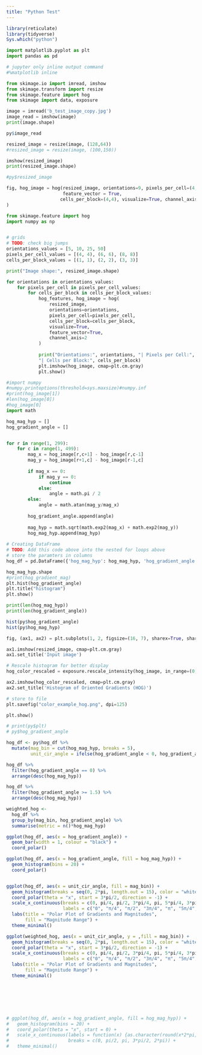 ```yaml
---
title: "Python Test"
---
```


```r
library(reticulate)
library(tidyverse)
Sys.which("python")
```

```python

import matplotlib.pyplot as plt
import pandas as pd

# jupyter only inline output command
#%matplotlib inline

from skimage.io import imread, imshow
from skimage.transform import resize
from skimage.feature import hog
from skimage import data, exposure


```

```python
image = imread('b_test_image_copy.jpg')
image_read = imshow(image)
print(image.shape)
```

```r
py$image_read
```

```python
resized_image = resize(image, (128,64))
#resized_image = resize(image, (100,150))

imshow(resized_image)
print(resized_image.shape)
```

```r
#py$resized_image
```

```python
fig, hog_image = hog(resized_image, orientations=9, pixels_per_cell=(4, 4), 
                     feature_vector = True,
                    cells_per_block=(4,4), visualize=True, channel_axis=2 #multichannel=True
)
```

```python
from skimage.feature import hog
import numpy as np


# grids
# TODO: check big jumps
orientations_values = [5, 10, 25, 50]
pixels_per_cell_values = [(4, 4), (6, 6), (8, 8)]
cells_per_block_values = [(1, 1), (2, 2), (3, 3)]

print("Image shape:", resized_image.shape)

for orientations in orientations_values:
    for pixels_per_cell in pixels_per_cell_values:
        for cells_per_block in cells_per_block_values:
            hog_features, hog_image = hog(
                resized_image,
                orientations=orientations,
                pixels_per_cell=pixels_per_cell,
                cells_per_block=cells_per_block,
                visualize=True,
                feature_vector=True,
                channel_axis=2
            )
            
            print("Orientations:", orientations, "| Pixels per Cell:", pixels_per_cell, 
            "| Cells per Block:", cells_per_block)
            plt.imshow(hog_image, cmap=plt.cm.gray)
            plt.show()

```



```python
#import numpy
#numpy.printoptions(threshold=sys.maxsize)#numpy.inf
#print(hog_image[1])
#len(hog_image[0])
#hog_image[0]
import math

hog_mag_hyp = []
hog_gradient_angle = []


for r in range(1, 299):
    for c in range(1, 499):
        mag_x = hog_image[r,c+1] - hog_image[r,c-1]
        mag_y = hog_image[r+1,c] - hog_image[r-1,c]
        
        if mag_x == 0:
            if mag_y == 0:
                continue
            else:
                angle = math.pi / 2
        else:
            angle = math.atan(mag_y/mag_x)
        
        hog_gradient_angle.append(angle)
        
        mag_hyp = math.sqrt(math.exp2(mag_x) + math.exp2(mag_y))
        hog_mag_hyp.append(mag_hyp)
        
# Creating DataFrame
# TODO: Add this code above into the nested for loops above
# store the paramters in columns
hog_df = pd.DataFrame({'hog_mag_hyp': hog_mag_hyp, 'hog_gradient_angle': hog_gradient_angle})

hog_mag_hyp.shape
#print(hog_gradient_mag)
plt.hist(hog_gradient_angle) 
plt.title("histogram") 
plt.show()

print(len(hog_mag_hyp))
print(len(hog_gradient_angle))

```



```r
hist(py$hog_gradient_angle)
hist(py$hog_mag_hyp)
```

```python
fig, (ax1, ax2) = plt.subplots(1, 2, figsize=(16, 7), sharex=True, sharey=True)

ax1.imshow(resized_image, cmap=plt.cm.gray)
ax1.set_title('Input image')

# Rescale histogram for better display 
hog_color_rescaled = exposure.rescale_intensity(hog_image, in_range=(0, 10))

ax2.imshow(hog_color_rescaled, cmap=plt.cm.gray)
ax2.set_title('Histogram of Oriented Gradients (HOG)')

# store to file
plt.savefig("color_example_hog.png", dpi=125)

plt.show()

```

```r
# print(py$plt)
# py$hog_gradient_angle

hog_df <- py$hog_df %>%
  mutate(mag_bin = cut(hog_mag_hyp, breaks = 5),
         unit_cir_angle = ifelse(hog_gradient_angle < 0, hog_gradient_angle + 2*pi, hog_gradient_angle))

hog_df %>%
  filter(hog_gradient_angle == 0) %>%
  arrange(desc(hog_mag_hyp))

hog_df %>%
  filter(hog_gradient_angle >= 1.5) %>%
  arrange(desc(hog_mag_hyp))

```

```r

weighted_hog <-
  hog_df %>%
  group_by(mag_bin, hog_gradient_angle) %>%
  summarise(metric = n()*hog_mag_hyp)

ggplot(hog_df, aes(x = hog_gradient_angle)) +
  geom_bar(width = 1, colour = "black") +
  coord_polar()

ggplot(hog_df, aes(x = hog_gradient_angle, fill = hog_mag_hyp)) +
  geom_histogram(bins = 20) +
  coord_polar()


ggplot(hog_df, aes(x = unit_cir_angle, fill = mag_bin)) +
  geom_histogram(breaks = seq(0, 2*pi, length.out = 15), color = "white") +
  coord_polar(theta = "x", start = 3*pi/2, direction = -1) +
  scale_x_continuous(breaks = c(0, pi/4, pi/2, 3*pi/4, pi, 5*pi/4, 3*pi/2, 7*pi/4), 
                     labels = c("0", "π/4", "π/2", "3π/4", "π", "5π/4", "3π/2", "7π/4")) +
  labs(title = "Polar Plot of Gradients and Magnitudes",
       fill = "Magnitude Range") +
  theme_minimal()

ggplot(weighted_hog, aes(x = unit_cir_angle, y = ,fill = mag_bin)) +
  geom_histogram(breaks = seq(0, 2*pi, length.out = 15), color = "white") +
  coord_polar(theta = "x", start = 3*pi/2, direction = -1) +
  scale_x_continuous(breaks = c(0, pi/4, pi/2, 3*pi/4, pi, 5*pi/4, 3*pi/2, 7*pi/4), 
                     labels = c("0", "π/4", "π/2", "3π/4", "π", "5π/4", "3π/2", "7π/4")) +
  labs(title = "Polar Plot of Gradients and Magnitudes",
       fill = "Magnitude Range") +
  theme_minimal()







# ggplot(hog_df, aes(x = hog_gradient_angle, fill = hog_mag_hyp)) +
#   geom_histogram(bins = 20) +
#   coord_polar(theta = "x", start = 0) +
#   scale_x_continuous(labels = function(x) {as.character(round(x*2*pi, digits = 5))},
#                      breaks = c(0, pi/2, pi, 3*pi/2, 2*pi)) +
#   theme_minimal()


```
